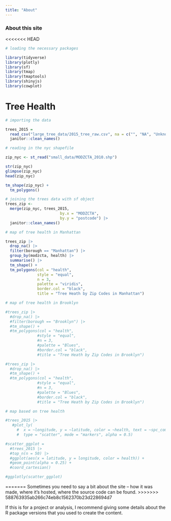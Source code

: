 ```yaml
---
title: "About"
---
```


### About this site

<<<<<<< HEAD
```r
# loading the necessary packages

library(tidyverse)
library(plotly)
library(sf)
library(tmap)
library(tmaptools)
library(shinyjs)
library(cowplot)
```

# Tree Health

```r
# importing the data

trees_2015 =
  read_csv("large_tree_data/2015_tree_raw.csv", na = c("", "NA", "Unknown")) |> 
  janitor::clean_names()
```

```r
# reading in the nyc shapefile 

zip_nyc <- st_read("small_data/MODZCTA_2010.shp")

str(zip_nyc)
glimpse(zip_nyc)
head(zip_nyc)

tm_shape(zip_nyc) +
  tm_polygons()
```

```r
# joining the trees data with sf object
trees_zip <- 
  merge(zip_nyc, trees_2015, 
                        by.x = "MODZCTA",
                        by.y = "postcode") |> 
  janitor::clean_names()
```

```r
# map of tree health in Manhattan

trees_zip |> 
  drop_na() |> 
  filter(borough == "Manhattan") |> 
  group_by(modzcta, health) |> 
  summarise() |> 
  tm_shape() +   
  tm_polygons(col = "health",
              style = "equal",
              n = 3,
              palette = "viridis",
              border.col = "black",
              title = "Tree Heath by Zip Codes in Manhattan")
```

```r
# map of tree health in Brooklyn

#trees_zip |> 
  #drop_na() |> 
  #filter(borough == "Brooklyn") |> 
  #tm_shape() +   
  #tm_polygons(col = "health",
              #style = "equal",
              #n = 3,
              #palette = "Blues",
              #border.col = "black",
              #title = "Tree Heath by Zip Codes in Brooklyn")
```



```r
#trees_zip |> 
  #drop_na() |> 
  #tm_shape() +   
  #tm_polygons(col = "health",
              #style = "equal",
              #n = 3,
              #palette = "Blues",
              #border.col = "black",
              #title = "Tree Heath by Zip Codes in Brooklyn")
```

```r
# map based on tree health

#trees_2015 |>
   #plot_ly(
     #  x = ~longitude, y = ~latitude, color = ~health, text = ~spc_common,
     #  type = "scatter", mode = "markers", alpha = 0.5)
```

```r
#scatter_ggplot = 
  #trees_2015 |>
  #top_n(n = 50) |> 
  #ggplot(aes(x = latitude, y = longitude, color = health)) +
  #geom_point(alpha = 0.25) +
  #coord_cartesian()

#ggplotly(scatter_ggplot)
```
=======
Sometimes you need to say a bit about the site -- how it was made, where it's hosted, where the source code can be found. 
>>>>>>> 588763935ab266c74eb8c1562370b23d228694d7

If this is for a project or analysis, I recommend giving some details about the R package versions that you used to create the content.